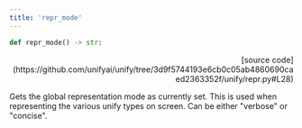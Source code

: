 ```yaml
---
title: 'repr_mode'
---
```


```python
def repr_mode() -> str:
```

<p align="right">[source code](https://github.com/unifyai/unify/tree/3d9f5744193e6cb0c05ab4860690caed2363352f/unify/repr.py#L28)</p>

Gets the global representation mode as currently set. This is used when representing
the various unify types on screen. Can be either "verbose" or "concise".